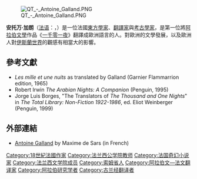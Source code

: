 {{expand|time=2017-09-11T08:02:08+00:00}}
[[File:QT_-_Antoine_Galland.PNG|thumb]]

'''安托万·加朗'''（[[法语|法语]]：'''{{lang|fr|Antoine Galland}}'''，{{bd|1646年|4月4日|1715年|2月17日}}）是一位法國[[東方學家|東方學家]]、[[翻譯家|翻譯家]]與[[考古學家|考古學家]]，是第一位將[[阿拉伯文學|阿拉伯文學]]作品《[[一千零一夜|一千零一夜]]》翻譯成歐洲語言的人。對歐洲的文學發展，以及歐洲人對[[伊斯蘭世界|伊斯蘭世界]]的觀感有相當大的影響。

==參考文獻==
*''Les mille et une nuits'' as translated by Galland (Garnier Flammarrion edition, 1965)
*Robert Irwin ''The Arabian Nights: A Companion'' (Penguin, 1995)
*Jorge Luis Borges, "The Translators of ''The Thousand and One Nights''" in ''The Total Library: Non-Fiction 1922-1986'', ed. Eliot Weinberger (Penguin, 1999)

==外部連結==
*[http://rollot.baillet.org/rolsars/rolo07.htm Antoine Galland] {{Wayback|url=http://rollot.baillet.org/rolsars/rolo07.htm |date=20120817155408 }} by Maxime de Sars (in French)
{{Commonscat|Antoine Galland}}

{{Panchatantra}}

{{Authority control}}
{{DEFAULTSORT:Galland, Antoine}}
[[Category:18世紀法國作家|Category:18世紀法國作家]]
[[Category:法兰西公学院教师|Category:法兰西公学院教师]]
[[Category:法国奇幻小说家|Category:法国奇幻小说家]]
[[Category:法兰西文学院成员|Category:法兰西文学院成员]]
[[Category:索姆省人|Category:索姆省人]]
[[Category:阿拉伯文—法文翻译家|Category:阿拉伯文—法文翻译家]]
[[Category:阿拉伯研究学者|Category:阿拉伯研究学者]]
[[Category:古兰经翻译者|Category:古兰经翻译者]]